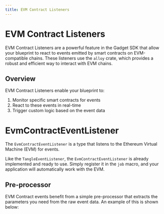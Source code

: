 ```yaml
---
title: EVM Contract Listeners
---
```



# EVM Contract Listeners

EVM Contract Listeners are a powerful feature in the Gadget SDK that allow your blueprint to react to events emitted by smart contracts on EVM-compatible chains. These listeners use the `alloy` crate, which provides a robust and efficient way to interact with EVM chains.

## Overview

EVM Contract Listeners enable your blueprint to:

1. Monitor specific smart contracts for events
2. React to these events in real-time
3. Trigger custom logic based on the event data

# EvmContractEventListener

The `EvmContractEventListener` is a type that listens to the Ethereum Virtual Machine (EVM) for events.

Like the `TangleEventListener`, the `EvmContractEventListener` is already implemented and ready to use. Simply register it in the `job` macro, and your application will automatically work with the EVM.

<GithubFileReaderDisplay
  url="https://github.com/tangle-network/gadget/blob/main/blueprints/incredible-squaring-eigenlayer/src/jobs/initialize_task.rs"
  fromLine={13}
  toLine={52}
  title="Example Blueprint Job with EVM Contract Event Listener"
/>

## Pre-processor

EVM Contract events benefit from a simple pre-processor that extracts the parameters you need from the raw event data. An example of this is shown below:

<GithubFileReaderDisplay
  url="https://github.com/tangle-network/gadget/blob/main/blueprints/incredible-squaring-eigenlayer/src/jobs/initialize_task.rs"
  fromLine={54}
  toLine={67}
  title="Example EVM Contract Event Pre-processor"
/>
